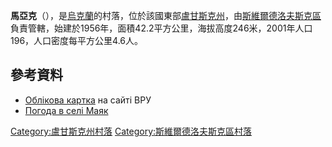 {{coord|48|7|41|N|39|46|20|E|scale:100000|display=title}}

'''馬亞克'''（{{lang-uk|Маяк}}），是[[烏克蘭|烏克蘭]]的村落，位於該國東部[[盧甘斯克州|盧甘斯克州]]，由[[斯維爾德洛夫斯克區|斯維爾德洛夫斯克區]]負責管轄，始建於1956年，面積42.2平方公里，海拔高度246米，2001年人口196，人口密度每平方公里4.6人。

==參考資料==
* [https://web.archive.org/web/20140104212606/http://w1.c1.rada.gov.ua/pls/z7503/A005?rdat1=04.01.2014&rf7571=18590 Облікова картка] на сайті ВРУ
* [http://weather.in.ua/ua/lyganskaja/15297 Погода в селі Маяк]

{{DEFAULTSORT:Маяк}}
[[Category:盧甘斯克州村落|Category:盧甘斯克州村落]]
[[Category:斯維爾德洛夫斯克區村落|Category:斯維爾德洛夫斯克區村落]]


{{Luhansk-geo-stub}}